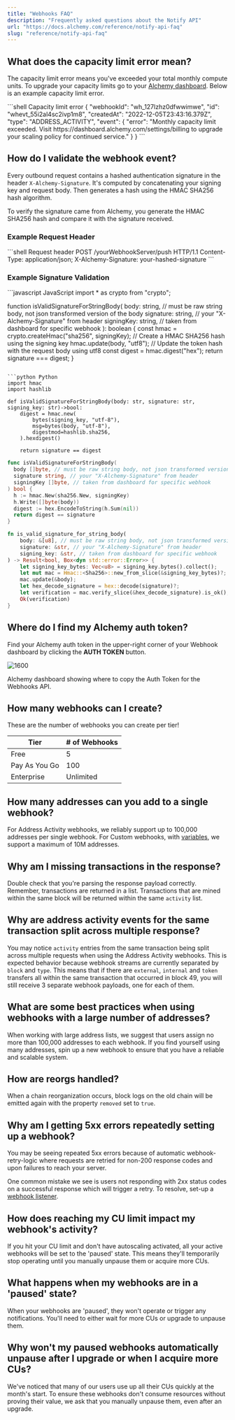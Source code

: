 ```yaml
---
title: "Webhooks FAQ"
description: "Frequently asked questions about the Notify API"
url: "https://docs.alchemy.com/reference/notify-api-faq"
slug: "reference/notify-api-faq"
---
```


## What does the capacity limit error mean?

The capacity limit error means you've exceeded your total monthly compute units. To upgrade your capacity limits go to your [Alchemy dashboard](https://dashboard.alchemyapi.io/settings/billing). Below is an example capacity limit error.

<CodeGroup>
  ```shell Capacity limit error
  {
    "webhookId": "wh_127lzhz0dfwwimwe",
    "id": "whevt_55i2al4sc2ivp1m8",
    "createdAt": "2022-12-05T23:43:16.379Z",
    "type": "ADDRESS_ACTIVITY",
    "event": {
      "error": "Monthly capacity limit exceeded. Visit https://dashboard.alchemy.com/settings/billing to upgrade your scaling policy for continued service."
    }
  }
  ```
</CodeGroup>

## How do I validate the webhook event?

Every outbound request contains a hashed authentication signature in the header `X-Alchemy-Signature`. It's computed by concatenating your signing key and request body. Then generates a hash using the HMAC SHA256 hash algorithm.

To verify the signature came from Alchemy, you generate the HMAC SHA256 hash and compare it with the signature received.

### Example Request Header

<CodeGroup>
  ```shell Request header
  POST /yourWebhookServer/push HTTP/1.1
  Content-Type: application/json;
  X-Alchemy-Signature: your-hashed-signature
  ```
</CodeGroup>

### Example Signature Validation

<CodeGroup>
  ```javascript JavaScript
  import * as crypto from "crypto";

  function isValidSignatureForStringBody(
      body: string, // must be raw string body, not json transformed version of the body
      signature: string, // your "X-Alchemy-Signature" from header
      signingKey: string, // taken from dashboard for specific webhook
    ): boolean {
      const hmac = crypto.createHmac("sha256", signingKey); // Create a HMAC SHA256 hash using the signing key
      hmac.update(body, "utf8"); // Update the token hash with the request body using utf8
      const digest = hmac.digest("hex");
      return signature === digest;
  }
  ```

  ```python Python
  import hmac
  import hashlib

  def isValidSignatureForStringBody(body: str, signature: str, signing_key: str)->bool:
      digest = hmac.new(
          bytes(signing_key, "utf-8"),
          msg=bytes(body, "utf-8"),
          digestmod=hashlib.sha256,
      ).hexdigest()
      
      return signature == digest
  ```

  ```go Go
  func isValidSignatureForStringBody(
    body []byte, // must be raw string body, not json transformed version of the body
    signature string, // your "X-Alchemy-Signature" from header
    signingKey []byte, // taken from dashboard for specific webhook
  ) bool {
    h := hmac.New(sha256.New, signingKey)
    h.Write([]byte(body))
    digest := hex.EncodeToString(h.Sum(nil))
    return digest == signature
  }
  ```

  ```rust Rust
  fn is_valid_signature_for_string_body(
      body: &[u8], // must be raw string body, not json transformed version of the body
      signature: &str, // your "X-Alchemy-Signature" from header
      signing_key: &str, // taken from dashboard for specific webhook
  ) -> Result<bool, Box<dyn std::error::Error>> {
      let signing_key_bytes: Vec<u8> = signing_key.bytes().collect();
      let mut mac = Hmac::<Sha256>::new_from_slice(&signing_key_bytes)?;
      mac.update(&body);
      let hex_decode_signature = hex::decode(signature)?;
      let verification = mac.verify_slice(&hex_decode_signature).is_ok();
      Ok(verification)
  }
  ```
</CodeGroup>

## Where do I find my Alchemy auth token?

Find your Alchemy auth token in the upper-right corner of your Webhook dashboard by clicking the **AUTH TOKEN** button.

![1600](c2ec742ed4b29e539c263129d102da82e85078520952b1bcae0ef81e7848e1de-Untitled.jpg "notify_page_screenshot.png")

Alchemy dashboard showing where to copy the Auth Token for the Webhooks API.

## How many webhooks can I create?

These are the number of webhooks you can create per tier!

| Tier          | # of Webhooks |
| ------------- | ------------- |
| Free          | 5             |
| Pay As You Go | 100           |
| Enterprise    | Unlimited     |

## How many addresses can you add to a single webhook?

For Address Activity webhooks, we reliably support up to 100,000 addresses per single webhook. For Custom webhooks, with [variables](https://alchemyenterprisegroup.readme.io/reference/custom-webhook-variables), we support a maximum of 10M addresses.

## Why am I missing transactions in the response?

Double check that you're parsing the response payload correctly. Remember, transactions are returned in a list. Transactions that are mined within the same block will be returned within the same `activity` list.

## Why are address activity events for the same transaction split across multiple response?

You may notice `activity` entries from the same transaction being split across multiple requests when using the Address Activity webhooks. This is expected behavior because webhook streams are currently separated by `block` and `type`. This means that if there are `external`, `internal` and `token` transfers all within the same transaction that occurred in block 49, you will still receive 3 separate webhook payloads, one for each of them.

## What are some best practices when using webhooks with a large number of addresses?

When working with large address lists, we suggest that users assign no more than 100,000 addresses to each webhook. If you find yourself using many addresses, spin up a new webhook to ensure that you have a reliable and scalable system.

## How are reorgs handled?

When a chain reorganization occurs, block logs on the old chain will be emitted again with the property `removed` set to `true`.

## Why am I getting 5xx errors repeatedly setting up a webhook?

You may be seeing repeated 5xx errors because of automatic webhook-retry-logic where requests are retried for non-200 response codes and upon failures to reach your server.

One common mistake we see is users not responding with 2xx status codes on a successful response which will trigger a retry. To resolve, set-up a [webhook listener](/reference/notify-api-quickstart#create-webhook-listeners).

## How does reaching my CU limit impact my webhook's activity?

If you hit your CU limit and don't have autoscaling activated, all your active webhooks will be set to the 'paused' state. This means they'll temporarily stop operating until you manually unpause them or acquire more CUs.

## What happens when my webhooks are in a 'paused' state?

When your webhooks are 'paused', they won't operate or trigger any notifications. You'll need to either wait for more CUs or upgrade to unpause them.

## Why won't my paused webhooks automatically unpause after I upgrade or when I acquire more CUs?

We've noticed that many of our users use up all their CUs quickly at the month's start. To ensure these webhooks don't consume resources without proving their value, we ask that you manually unpause them, even after an upgrade.
